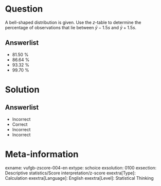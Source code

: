 Question
========
  
A bell-shaped distribution is given. Use the *z*-table to determine the percentage of observations that lie between $\bar{y}-1.5s$ and $\bar{y}+1.5s$.

  
Answerlist
----------
* 81.50 %
* 86.64 %
* 93.32 %
* 99.70 %

Solution
========

Answerlist
----------
* Incorrect
* Correct
* Incorrect
* Incorrect

Meta-information
================
exname: vufgb-zscore-004-en
extype: schoice
exsolution: 0100
exsection: Descriptive statistics/Score interpretation/z-score
exextra[Type]: Calculation
exextra[Language]: English
exextra[Level]: Statistical Thinking
